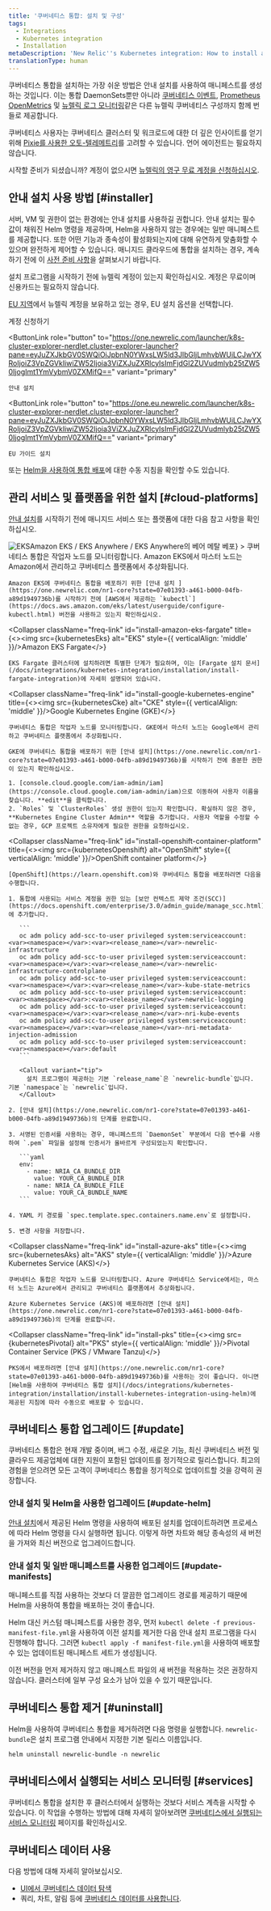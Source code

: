 ```yaml
---
title: '쿠버네티스 통합: 설치 및 구성'
tags:
  - Integrations
  - Kubernetes integration
  - Installation
metaDescription: 'New Relic''s Kubernetes integration: How to install and activate the integration, and what data is reported.'
translationType: human
---
```







쿠버네티스 통합을 설치하는 가장 쉬운 방법은 안내 설치를 사용하여 매니페스트를 생성하는 것입니다. 이는 통합 DaemonSets뿐만 아니라 [쿠버네티스 이벤트](/docs/integrations/kubernetes-integration/kubernetes-events/install-kubernetes-events-integration), [Prometheus OpenMetrics](/docs/integrations/prometheus-integrations/get-started/new-relic-prometheus-openmetrics-integration-kubernetes) 및 [뉴렐릭 로그 모니터링](/docs/logs)같은 다른 뉴렐릭 쿠버네티스 구성까지 함께 번들로 제공합니다.

쿠버네티스 사용자는 쿠버네티스 클러스터 및 워크로드에 대한 더 깊은 인사이트를 얻기 위해 [Pixie를 사용한 오토-텔레메트리](/docs/auto-telemetry-pixie/get-started-auto-telemetry-pixie)를 고려할 수 있습니다. 언어 에이전트는 필요하지 않습니다.

시작할 준비가 되셨습니까? 계정이 없으시면 [뉴렐릭의 영구 무료 계정을 신청하십시오](https://newrelic.com/signup).

## 안내 설치 사용 방법 [#installer]

서버, VM 및 권한이 없는 환경에는 안내 설치를 사용하길 권합니다. 안내 설치는 필수 값이 채워진 Helm 명령을 제공하며, Helm을 사용하지 않는 경우에는 일반 매니페스트를 제공합니다. 또한 어떤 기능과 종속성이 활성화되는지에 대해 유연하게 맞춤화할 수 있으며 완전하게 제어할 수 있습니다. 매니지드 클라우드에 통합을 설치하는 경우, 계속하기 전에 이 [사전 준비 사항](#cloud-platforms)을 살펴보시기 바랍니다.

설치 프로그램을 시작하기 전에 뉴렐릭 계정이 있는지 확인하십시오. 계정은 무료이며 신용카드는 필요하지 않습니다.

[EU 지역](/docs/using-new-relic/welcome-new-relic/get-started/our-eu-us-region-data-centers)에서 뉴렐릭 계정을 보유하고 있는 경우, EU 설치 옵션을 선택합니다.

<ButtonGroup>
  <ButtonLink
    data-tessen="stitchedPathLinkClick"
    role="button"
    to="https://newrelic.com/signup"
    variant="primary"
  >
    계정 신청하기
  </ButtonLink>

  <ButtonLink
    role="button"
    to="https://one.newrelic.com/launcher/k8s-cluster-explorer-nerdlet.cluster-explorer-launcher?pane=eyJuZXJkbGV0SWQiOiJpbnN0YWxsLW5ld3JlbGljLmhvbWUiLCJwYXRoIjoiZ3VpZGVkIiwiZW52Ijoia3ViZXJuZXRlcyIsImFjdGl2ZUVudmlyb25tZW50IjogImt1YmVybmV0ZXMifQ=="
    variant="primary"
  >
    안내 설치
  </ButtonLink>

  <ButtonLink
    role="button"
    to="https://one.eu.newrelic.com/launcher/k8s-cluster-explorer-nerdlet.cluster-explorer-launcher?pane=eyJuZXJkbGV0SWQiOiJpbnN0YWxsLW5ld3JlbGljLmhvbWUiLCJwYXRoIjoiZ3VpZGVkIiwiZW52Ijoia3ViZXJuZXRlcyIsImFjdGl2ZUVudmlyb25tZW50IjogImt1YmVybmV0ZXMifQ=="
    variant="primary"
  >
    EU 가이드 설치
  </ButtonLink>
</ButtonGroup>

또는 [Helm을 사용하여 통합 배포](/docs/integrations/kubernetes-integration/installation/install-kubernetes-integration-using-helm)에 대한 수동 지침을 확인할 수도 있습니다.

## 관리 서비스 및 플랫폼을 위한 설치 [#cloud-platforms]

[안내 설치](https://one.newrelic.com/nr1-core?state=07e01393-a461-b000-04fb-a89d1949736b)를 시작하기 전에 매니지드 서비스 또는 플랫폼에 대한 다음 참고 사항을 확인하십시오.

<CollapserGroup>
  <Collapser
    className="freq-link"
    id="install-amazon-eks"
    title={<><img src={kubernetesEks} alt="EKS" style={{ verticalAlign: 'middle' }}/>Amazon EKS / EKS Anywhere / EKS Anywhere의 베어 메탈 베포</>}
  >
    쿠버네티스 통합은 작업자 노드를 모니터링합니다. Amazon EKS에서 마스터 노드는 Amazon에서 관리하고 쿠버네티스 플랫폼에서 추상화됩니다.

    Amazon EKS에 쿠버네티스 통합을 배포하기 위한 [안내 설치 ](https://one.newrelic.com/nr1-core?state=07e01393-a461-b000-04fb-a89d1949736b)를 시작하기 전에 [AWS에서 제공하는 `kubectl`](https://docs.aws.amazon.com/eks/latest/userguide/configure-kubectl.html) 버전을 사용하고 있는지 확인하십시오.
  </Collapser>

  <Collapser
    className="freq-link"
    id="install-amazon-eks-fargate"
    title={<><img src={kubernetesEks} alt="EKS" style={{ verticalAlign: 'middle' }}/>Amazon EKS Fargate</>}
  >
    EKS Fargate 클러스터에 설치하려면 특별한 단계가 필요하며, 이는 [Fargate 설치 문서](/docs/integrations/kubernetes-integration/installation/install-fargate-integration)에 자세히 설명되어 있습니다.
  </Collapser>

  <Collapser
    className="freq-link"
    id="install-google-kubernetes-engine"
    title={<><img src={kubernetesCke} alt="CKE" style={{ verticalAlign: 'middle' }}/>Google Kubernetes Engine (GKE)</>}
  >
    쿠버네티스 통합은 작업자 노드를 모니터링합니다. GKE에서 마스터 노드는 Google에서 관리하고 쿠버네티스 플랫폼에서 추상화됩니다.

    GKE에 쿠버네티스 통합을 배포하기 위한 [안내 설치](https://one.newrelic.com/nr1-core?state=07e01393-a461-b000-04fb-a89d1949736b)를 시작하기 전에 충분한 권한이 있는지 확인하십시오.

    1. [console.cloud.google.com/iam-admin/iam](https://console.cloud.google.com/iam-admin/iam)으로 이동하여 사용자 이름을 찾습니다. **edit**을 클릭합니다.
    2. `Roles` 및 `ClusterRoles` 생성 권한이 있는지 확인합니다. 확실하지 않은 경우, **Kubernetes Engine Cluster Admin** 역할을 추가합니다. 사용자 역할을 수정할 수 없는 경우, GCP 프로젝트 소유자에게 필요한 권한을 요청하십시오.
  </Collapser>

  <Collapser
    className="freq-link"
    id="install-openshift-container-platform"
    title={<><img src={kubernetesOpenshift} alt="OpenShift" style={{ verticalAlign: 'middle' }}/>OpenShift container platform</>}
  >
    [OpenShift](https://learn.openshift.com)와 쿠버네티스 통합을 배포하려면 다음을 수행합니다.

    1. 통합에 사용되는 서비스 계정을 권한 있는 [보안 컨텍스트 제약 조건(SCC)](https://docs.openshift.com/enterprise/3.0/admin_guide/manage_scc.html)에 추가합니다.

       ```
       oc adm policy add-scc-to-user privileged system:serviceaccount:<var><namespace></var>:<var><release_name></var>-newrelic-infrastructure
       oc adm policy add-scc-to-user privileged system:serviceaccount:<var><namespace></var>:<var><release_name></var>-newrelic-infrastructure-controlplane
       oc adm policy add-scc-to-user privileged system:serviceaccount:<var><namespace></var>:<var><release_name></var>-kube-state-metrics
       oc adm policy add-scc-to-user privileged system:serviceaccount:<var><namespace></var>:<var><release_name></var>-newrelic-logging
       oc adm policy add-scc-to-user privileged system:serviceaccount:<var><namespace></var>:<var><release_name></var>-nri-kube-events
       oc adm policy add-scc-to-user privileged system:serviceaccount:<var><namespace></var>:<var><release_name></var>-nri-metadata-injection-admission
       oc adm policy add-scc-to-user privileged system:serviceaccount:<var><namespace></var>:default
       ```

       <Callout variant="tip">
         설치 프로그램이 제공하는 기본 `release_name`은 `newrelic-bundle`입니다. 기본 `namespace`는 `newrelic`입니다.
       </Callout>

    2. [안내 설치](https://one.newrelic.com/nr1-core?state=07e01393-a461-b000-04fb-a89d1949736b)의 단계를 완료합니다.

    3. 서명된 인증서를 사용하는 경우, 매니페스트의 `DaemonSet` 부분에서 다음 변수를 사용하여 `.pem` 파일을 설정해 인증서가 올바르게 구성되었는지 확인합니다.

       ```yaml
       env:
         - name: NRIA_CA_BUNDLE_DIR
           value: YOUR_CA_BUNDLE_DIR
         - name: NRIA_CA_BUNDLE_FILE
           value: YOUR_CA_BUNDLE_NAME
       ```

    4. YAML 키 경로를 `spec.template.spec.containers.name.env`로 설정합니다.

    5. 변경 사항을 저장합니다.
  </Collapser>

  <Collapser
    className="freq-link"
    id="install-azure-aks"
    title={<><img src={kubernetesAks} alt="AKS" style={{ verticalAlign: 'middle' }}/>Azure Kubernetes Service (AKS)</>}
  >
    쿠버네티스 통합은 작업자 노드를 모니터링합니다. Azure 쿠버네티스 Service에서는, 마스터 노드는 Azure에서 관리되고 쿠버네티스 플랫폼에서 추상화됩니다.

    Azure Kubernetes Service (AKS)에 배포하려면 [안내 설치](https://one.newrelic.com/nr1-core?state=07e01393-a461-b000-04fb-a89d1949736b)의 단계를 완료합니다.
  </Collapser>

  <Collapser
    className="freq-link"
    id="install-pks"
    title={<><img src={kubernetesPivotal} alt="PKS" style={{ verticalAlign: 'middle' }}/>Pivotal Container Service (PKS / VMware Tanzu)</>}
  >
    PKS에서 배포하려면 [안내 설치](https://one.newrelic.com/nr1-core?state=07e01393-a461-b000-04fb-a89d1949736b)를 사용하는 것이 좋습니다. 아니면 [Helm을 사용하여 쿠버네티스 통합 설치](/docs/integrations/kubernetes-integration/installation/install-kubernetes-integration-using-helm)에 제공된 지침에 따라 수동으로 배포할 수 있습니다.
  </Collapser>
</CollapserGroup>

<InstallFeedback/>

## 쿠버네티스 통합 업그레이드 [#update]

쿠버네티스 통합은 현재 개발 중이며, 버그 수정, 새로운 기능, 최신 쿠버네티스 버전 및 클라우드 제공업체에 대한 지원이 포함된 업데이트를 정기적으로 릴리스합니다. 최고의 경험을 얻으려면 모든 고객이 쿠버네티스 통합을 정기적으로 업데이트할 것을 강력히 권장합니다.

### 안내 설치 및 Helm을 사용한 업그레이드 [#update-helm]

[안내 설치](https://one.newrelic.com/nr1-core?state=07e01393-a461-b000-04fb-a89d1949736b)에서 제공된 Helm 명령을 사용하여 배포된 설치를 업데이트하려면 프로세스에 따라 Helm 명령을 다시 실행하면 됩니다. 이렇게 하면 차트와 해당 종속성의 새 버전을 가져와 최신 버전으로 업그레이드합니다.

### 안내 설치 및 일반 매니페스트를 사용한 업그레이드 [#update-manifests]

<Callout variant="tip">
  매니페스트를 직접 사용하는 것보다 더 깔끔한 업그레이드 경로를 제공하기 때문에 Helm을 사용하여 통합을 배포하는 것이 좋습니다.
</Callout>

Helm 대신 커스텀 매니페스트를 사용한 경우, 먼저 `kubectl delete -f previous-manifest-file.yml`을 사용하여 이전 설치를 제거한 다음 안내 설치 프로그램을 다시 진행해야 합니다. 그러면 `kubectl apply -f manifest-file.yml`을 사용하여 배포할 수 있는 업데이트된 매니페스트 세트가 생성됩니다.

이전 버전을 먼저 제거하지 않고 매니페스트 파일의 새 버전을 적용하는 것은 권장하지 않습니다. 클러스터에 일부 구성 요소가 남아 있을 수 있기 때문입니다.

## 쿠버네티스 통합 제거 [#uninstall]

Helm을 사용하여 쿠버네티스 통합을 제거하려면 다음 명령을 실행합니다. `newrelic-bundle`은 설치 프로그램 안내에서 지정한 기본 릴리스 이름입니다.

```shell
helm uninstall newrelic-bundle -n newrelic
```

## 쿠버네티스에서 실행되는 서비스 모니터링 [#services]

쿠버네티스 통합을 설치한 후 클러스터에서 실행하는 것보다 서비스 계측을 시작할 수 있습니다. 이 작업을 수행하는 방법에 대해 자세히 알아보려면 [쿠버네티스에서 실행되는 서비스 모니터링](/docs/integrations/kubernetes-integration/link-apps-services/monitor-services-running-kubernetes/) 페이지를 확인하십시오.

## 쿠버네티스 데이터 사용

다음 방법에 대해 자세히 알아보십시오.

* [UI에서 쿠버네티스 데이터 탐색](/docs/kubernetes-pixie/kubernetes-integration/understand-use-data/kubernetes-cluster-explorer)
* 쿼리, 차트, 알림 등에 [쿠버네티스 데이터를 사용합니다](/docs/kubernetes-pixie/kubernetes-integration/understand-use-data/find-use-your-kubernetes-data).